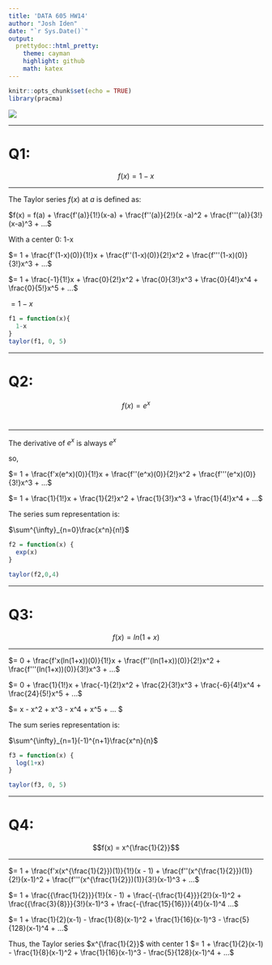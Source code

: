 ```yaml
---
title: 'DATA 605 HW14'
author: "Josh Iden"
date: "`r Sys.Date()`"
output:
  prettydoc::html_pretty:
    theme: cayman
    highlight: github
    math: katex
---
```


```r
knitr::opts_chunk$set(echo = TRUE)
library(pracma)
```

![](/Users/joshiden/Documents/Classes/CUNY%20SPS/Fall%202022/DATA%20605%20/HW/DATA-605/HW/HW14/DATA605_HW14.png)

----

# Q1:

$$f(x) = 1-x$$  

----

The Taylor series $f(x)$ at $a$ is defined as:

$f(x) = f(a) + \frac{f'(a)}{1!}(x-a) + \frac{f''(a)}{2!}(x -a)^2 + \frac{f'''(a)}{3!}(x-a)^3 + ...$

With a center 0: 1-x

$= 1 + \frac{f'(1-x)(0)}{1!}x + \frac{f''(1-x)(0)}{2!}x^2 + \frac{f'''(1-x)(0)}{3!}x^3 + ...$

$= 1 + \frac{-1}{1!}x + \frac{0}{2!}x^2 + \frac{0}{3!}x^3 + \frac{0}{4!}x^4 + \frac{0}{5!}x^5 + ...$

$= 1-x$

```r
f1 = function(x){
  1-x
}
taylor(f1, 0, 5)

```

----

# Q2:

$$f(x) = e^x$$\

----  

The derivative of $e^x$ is always $e^x$  

so,

$= 1 + \frac{f'x(e^x)(0)}{1!}x + \frac{f''(e^x)(0)}{2!}x^2 + \frac{f'''(e^x)(0)}{3!}x^3 + ...$

$= 1 + \frac{1}{1!}x + \frac{1}{2!}x^2 + \frac{1}{3!}x^3 + \frac{1}{4!}x^4 + ...$

The series sum representation is:

$\sum^{\infty}_{n=0}\frac{x^n}{n!}$

```r
f2 = function(x) {
  exp(x)
}

taylor(f2,0,4)

```

----

# Q3:

$$f(x) = ln(1 + x)$$  

----

$= 0 + \frac{f'x(ln(1+x))(0)}{1!}x + \frac{f''(ln(1+x))(0)}{2!}x^2 + \frac{f'''(ln(1+x))(0)}{3!}x^3 + ...$

$= 0 + \frac{1}{1!}x + \frac{-1}{2!}x^2 + \frac{2}{3!}x^3 + \frac{-6}{4!}x^4 + \frac{24}{5!}x^5 + ...$

\$= x - \frac{1}{2}x\^2 + \frac{1}{3}x\^3 - \frac{1}{4}x\^4 + \frac{1}{5}x\^5 + ... \$

The sum series representation is:

$\sum^{\infty}_{n=1}(-1)^{n+1}\frac{x^n}{n}$

```r
f3 = function(x) {
  log(1+x)
}

taylor(f3, 0, 5)
```

------------------------------------------------------------------------

# Q4:

$$f(x) = x^{\frac{1}{2}}$$

------------------------------------------------------------------------

$= 1 + \frac{f'x(x^{\frac{1}{2}})(1)}{1!}(x - 1) + \frac{f''(x^{\frac{1}{2}})(1)}{2!}(x-1)^2 + \frac{f'''(x^{\frac{1}{2}})(1)}{3!}(x-1)^3 + ...$

$= 1 + \frac{{\frac{1}{2}}}{1!}(x - 1) + \frac{-{\frac{1}{4}}}{2!}(x-1)^2 + \frac{{\frac{3}{8}}}{3!}(x-1)^3 + \frac{-{\frac{15}{16}}}{4!}(x-1)^4 ...$

$= 1 + \frac{1}{2}(x-1) - \frac{1}{8}(x-1)^2 + \frac{1}{16}(x-1)^3 - \frac{5}{128}(x-1)^4 + ...$

Thus, the Taylor series $x^{\frac{1}{2}}$ with center 1 $= 1 + \frac{1}{2}(x-1) - \frac{1}{8}(x-1)^2 + \frac{1}{16}(x-1)^3 - \frac{5}{128}(x-1)^4 + ...$
